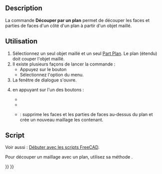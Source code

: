 <languages/>

{{Docnav/fr
|[[Mesh_PolyTrim/fr|Découper]]
|[[Mesh_SectionByPlane/fr|Section]]
|[[Mesh_Workbench/fr|Atelier Mesh]]
|IconL=Mesh_PolyTrim.svg
|IconR=Mesh_SectionByPlane.svg
|IconC=Workbench_Mesh.svg
}}

{{GuiCommand/fr
|Name=Mesh TrimByPlane
|Name/fr=Mesh Découper par un plan
|MenuLocation=Maillages → Couper → Découper par un plan
|Workbenches=[[Mesh_Workbench/fr|Mesh]]
|SeeAlso=[[Mesh_PolyCut/fr|Mesh Couper le maillage]], [[Mesh_PolyTrim/fr|Mesh Découper]]
}}

==Description==

La commande '''Découper par un plan''' permet de découper les faces et parties de faces d'un côté d'un plan à partir d'un objet maillé.

<span id="Usage"></span>
==Utilisation==

# Sélectionnez un seul objet maillé et un seul [[Part_Plane/fr|Part Plan]]. Le plan (étendu) doit couper l'objet maillé.
# Il existe plusieurs façons de lancer la commande :
#* Appuyez sur le bouton {{Button|[[Image:Mesh_TrimByPlane.svg|16px]] [[Mesh_TrimByPlane/fr|Découper par un plan]]}}
#* Sélectionnez l'option {{MenuCommand|Maillages → Couper → [[Image:Mesh_TrimByPlane.svg|16px]] Découper par un plan}} du menu.
# La fenêtre de dialogue {{MenuCommand|Découpe par un plan}} s'ouvre.
# {{MenuCommand|Sélectionner le coté à conserver}} en appuyant sur l'un des boutons :
#* {{Button|En-dessous}}
#* {{Button|Au-dessus}}
#* {{Button|Scinder}} : supprime les faces et les parties de faces au-dessus du plan et crée un nouveau maillage les contenant.

<span id="Scripting"></span>
==Script==

Voir aussi : [[FreeCAD_Scripting_Basics/fr|Débuter avec les scripts FreeCAD]].

Pour découper un maillage avec un plan, utilisez sa méthode {{incode|trimByPlane}}.

{{Code|code=
import FreeCAD as App
import Mesh

# Create a non-parametric box-shaped mesh:
msh = App.ActiveDocument.addObject("Mesh::Feature", "Mesh")
msh.Mesh = Mesh.createBox(30, 40, 50)
msh.ViewObject.DisplayMode = "Flat Lines"

# Define a plane by a base point and a normal vector:
pnt = App.Vector(25, 0, 0)
nor = App.Vector(0, 0, 1)

# We need to work on a copy of the msh.Mesh object:
new_msh = msh.Mesh.copy()

# Trim that copy:
new_msh.trimByPlane(pnt, nor)

# Update msh.Mesh:
msh.Mesh = new_msh
}}


{{Docnav/fr
|[[Mesh_PolyTrim/fr|Découper]]
|[[Mesh_SectionByPlane/fr|Section]]
|[[Mesh_Workbench/fr|Atelier Mesh]]
|IconL=Mesh_PolyTrim.svg
|IconR=Mesh_SectionByPlane.svg
|IconC=Workbench_Mesh.svg
}}

{{Mesh Tools navi{{#translation:}}}}
{{Userdocnavi{{#translation:}}}}